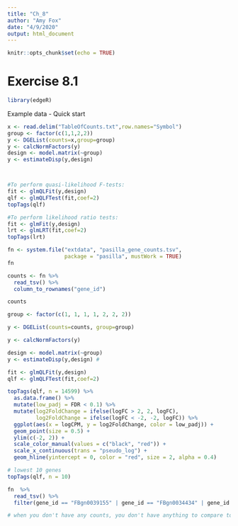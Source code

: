 ```yaml
---
title: "Ch_8"
author: "Amy Fox"
date: "4/9/2020"
output: html_document
---
```


```r
knitr::opts_chunk$set(echo = TRUE)
```

# Exercise 8.1

```r
library(edgeR)
```

Example data - Quick start
```r
x <- read.delim("TableOfCounts.txt",row.names="Symbol")
group <- factor(c(1,1,2,2))
y <- DGEList(counts=x,group=group)
y <- calcNormFactors(y)
design <- model.matrix(~group)
y <- estimateDisp(y,design)



#To perform quasi-likelihood F-tests:
fit <- glmQLFit(y,design)
qlf <- glmQLFTest(fit,coef=2)
topTags(qlf)

#To perform likelihood ratio tests:
fit <- glmFit(y,design)
lrt <- glmLRT(fit,coef=2)
topTags(lrt)
```


```r
fn <- system.file("extdata", "pasilla_gene_counts.tsv", 
                  package = "pasilla", mustWork = TRUE)
fn

counts <- fn %>% 
  read_tsv() %>%
  column_to_rownames("gene_id")

counts

group <- factor(c(1, 1, 1, 1, 2, 2, 2))

y <- DGEList(counts=counts, group=group)

y <- calcNormFactors(y)

design <- model.matrix(~group)
y <- estimateDisp(y,design) # 

fit <- glmQLFit(y,design)
qlf <- glmQLFTest(fit,coef=2)

topTags(qlf, n = 14599) %>%
  as.data.frame() %>%
  mutate(low_padj = FDR < 0.1) %>% 
  mutate(log2FoldChange = ifelse(logFC > 2, 2, logFC),
         log2FoldChange = ifelse(logFC < -2, -2, logFC)) %>% 
  ggplot(aes(x = logCPM, y = log2FoldChange, color = low_padj)) + 
  geom_point(size = 0.5) + 
  ylim(c(-2, 2)) + 
  scale_color_manual(values = c("black", "red")) + 
  scale_x_continuous(trans = "pseudo_log") + 
  geom_hline(yintercept = 0, color = "red", size = 2, alpha = 0.4)

# lowest 10 genes
topTags(qlf, n = 10)

fn  %>%
  read_tsv() %>%
  filter(gene_id == "FBgn0039155" | gene_id == "FBgn0034434" | gene_id == "FBgn0000003")

# when you don't have any counts, you don't have anything to compare to 
```
